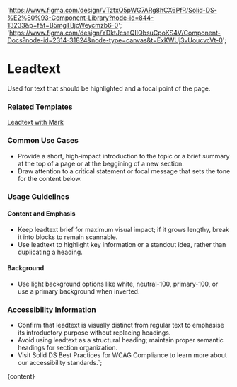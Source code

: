 

  'https://www.figma.com/design/VTztxQ5pWG7ARg8hCX6PfR/Solid-DS-%E2%80%93-Component-Library?node-id=844-13233&p=f&t=B5mgTBjcWeycmzb6-0';
  'https://www.figma.com/design/YDktJcseQIIQbsuCpoKS4V/Component-Docs?node-id=2314-31824&node-type=canvas&t=ExKWUj3vUoucvcVt-0';

# Leadtext

Used for text that should be highlighted and a focal point of the page.

<DefaultStory />

<DocumentationLinks storybookLink="${storybookLink}" figmaLibrary="${figmaLibrary}" figmaDocs="${figmaDocs}" />

### Related Templates

[Leadtext with Mark](/?path=/docs/templates-mark--docs)

### Common Use Cases

- Provide a short, high-impact introduction to the topic or a brief summary at the top of a page or at the beggining of a new section.
- Draw attention to a critical statement or focal message that sets the tone for the content below.

### Usage Guidelines

#### Content and Emphasis

- Keep leadtext brief for maximum visual impact; if it grows lengthy, break it into blocks to remain scannable.
- Use leadtext to highlight key information or a standout idea, rather than duplicating a heading.

#### Background

- Use light background options like white, neutral-100, primary-100, or use a primary background when inverted.

### Accessibility Information

- Confirm that leadtext is visually distinct from regular text to emphasise its introductory purpose without replacing headings.
- Avoid using leadtext as a structural heading; maintain proper semantic headings for section organization.
- Visit <sd-link href="https://www.figma.com/design/YDktJcseQIIQbsuCpoKS4V/Component-Docs?node-id=10708-5011&t=Z1FxSGWkmXG5r5sw-4" target="_blank">Solid DS Best Practices for WCAG Compliance</sd-link> to learn more about our accessibility standards.`;

<Meta title="Styles/sd-leadtext/Overview" />

<OverviewFormatter story={LeadtextStories.Default}>{content}</OverviewFormatter>
